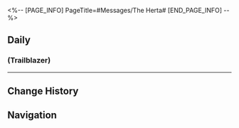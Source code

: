 <%-- [PAGE_INFO]
PageTitle=#Messages/The Herta#
[END_PAGE_INFO] --%>
{{Messages Infobox
|id        = 1401
|image     = Character The Herta Icon.png
|type      = Character
|sender    = The Herta
|signature = It's me
|faction   = Herta Space Station
}}

==Daily==
===(Trailblazer)===
{{Messages|text=
:'''???:''' (Trailblazer)
:'''???:''' Congratulations on receiving a timed message
:'''???:''' Who do you think I am?
:'''???:''' Hint One: Genius
:'''???:''' Hint Two: Human
:'''???:''' Hint Three: Female
:'''???:''' Hint Four: Young
:'''???:''' Hint Five: Beautiful
:'''???:''' Hint Six: Cute
:{Choice} Who are you?
::'''(Trailblazer):''' Who are you?
::'''(Trailblazer):''' Scammer?
:{Choice} Aren't we best pals?
::'''(Trailblazer):''' Asking that question suggests we're drifting apart
:{Choice} Need testers again?
::'''(Trailblazer):''' Is the Simulated Universe understaffed?
:{{DIcon|Warning}} Signal tuning in progress
:{{DIcon|Warning}} Signal tuning failed
:{{DIcon|Warning}} Failed to send message
:'''The Herta:''' If you're reading this, chances are Amphoreus has come up with a brilliantly tricky puzzle
:'''The Herta:''' But how could that possibly stump the great Madam Herta?
:'''The Herta:''' Before Madam Herta reveals the answer
:'''The Herta:''' Make sure to stir up some interesting new adventures
:'''The Herta:''' Naturally, I hope you're staying alive
:{Choice} Away on vacation. Do not disturb
::'''(Trailblazer):''' Away on vacation. Do not disturb
:{Choice} I don't get it
::'''(Trailblazer):''' I don't get it. Meet me face-to-face
:{Choice} Save me, Herta!
::'''(Trailblazer):''' Save me, Herta!
:{{DIcon|Warning}} Signal tuning failed
:{{DIcon|Warning}} Failed to send message
:{{DIcon|Warning}} You're currently out of the service area. Please try again later
}}
----

==Change History==
{{Change History|3.0}}

==Navigation==
{{Messages Navbox}}